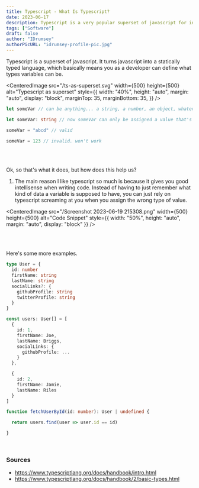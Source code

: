 ```yaml
---
title: Typescript - What Is Typescript?
date: 2023-06-17
description: Typescript is a very popular superset of javascript for integrating static typing into your code.
tags: ["Software"]
draft: false
author: "IDrumsey"
authorPicURL: "idrumsey-profile-pic.jpg"
---
```


Typescript is a superset of javascript. It turns javascript into a statically typed language, which basically means you as a developer can define what types variables can be.

<CenteredImage
  src="/ts-as-superset.svg"
  width={500}
  height={500}
  alt="Typescript as superset"
  style={{
    width: "40%",
    height: "auto",
    margin: "auto",
    display: "block",
    marginTop: 35,
    marginBottom: 35,
  }}
/>

```js title="Example:"
let someVar // can be anything... a string, a number, an object, whatever
```

```ts
let someVar: string // now someVar can only be assigned a value that's a string

someVar = "abcd" // valid

someVar = 123 // invalid. won't work
```

<br />
<br />

Ok, so that's what it does, but how does this help us?

1. The main reason I like typescript so much is because it gives you good intellisense when writing code. Instead of having to just remember what kind of data a variable is supposed to have, you can just rely on typescript screaming at you when you assign the wrong type of value.

<CenteredImage
  src="/Screenshot 2023-06-19 215308.png"
  width={500}
  height={500}
  alt="Code Snippet"
  style={{ width: "50%", height: "auto", margin: "auto", display: "block" }}
/>

<HeadShakeNoGif />

<br />
<br />

Here's some more examples.

```ts
type User = {
  id: number
  firstName: string
  lastName: string
  socialLinks?: {
    githubProfile: string
    twitterProfile: string
  }
}

const users: User[] = [
  {
    id: 1,
    firstName: Joe,
    lastName: Briggs,
    socialLinks: {
      githubProfile: ...
    }
  },

  {
    id: 2,
    firstName: Jamie,
    lastName: Riles
  }
]

function fetchUserById(id: number): User | undefined {

  return users.find(user => user.id == id)

}
```

<br />

### Sources

- https://www.typescriptlang.org/docs/handbook/intro.html
- https://www.typescriptlang.org/docs/handbook/2/basic-types.html

